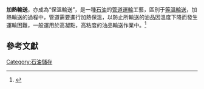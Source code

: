{{expand|time=2014-06-19T09:26:23+00:00}}
'''加熱輸送'''，亦成為“保溫輸送”，是一種[[石油|石油]]的[[輸油管道|管道運輸]]工藝，區別于[[等溫輸送|等溫輸送]]，加熱輸送的過程中，管道需要進行加熱保溫，以防止所輸送的油品因溫度下降而發生運輸困難，一般運用於高凝點，高粘度的油品輸送作業中。<ref name="jiareshusonggongyi">{{cite book | title=《輸油管道設計與管理》第三章 加熱輸送管道的工藝計算 | publisher=石油大學出版社 | author=楊筱蘅、張國忠 | year=1998年 | location=山東 | pages=P52 | isbn=7-5636-0866-4}}</ref>
==參考文獻==
<references/>

[[Category:石油儲存|Category:石油儲存]]